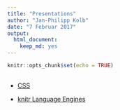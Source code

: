 ```yaml
---
title: "Presentations"
author: "Jan-Philipp Kolb"
date: "7 Februar 2017"
output: 
  html_document: 
    keep_md: yes
---
```


```r
knitr::opts_chunk$set(echo = TRUE)
```

## 

- [CSS](https://en.wikipedia.org/wiki/Cascading_Style_Sheets)

- [knitr Language Engines](http://rmarkdown.rstudio.com/authoring_knitr_engines.html)